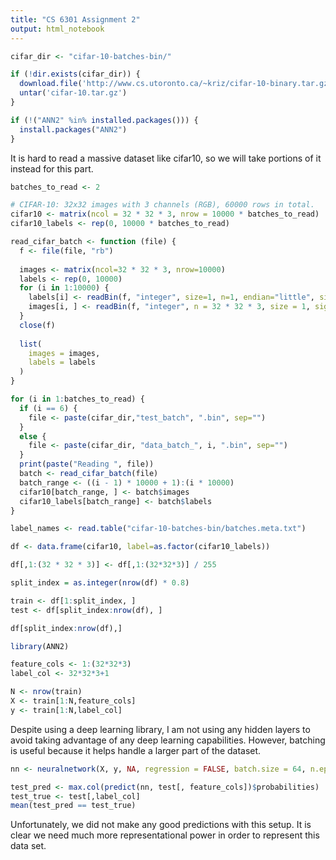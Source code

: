 ```yaml
---
title: "CS 6301 Assignment 2"
output: html_notebook
---
```

```r
cifar_dir <- "cifar-10-batches-bin/"
```

```r
if (!dir.exists(cifar_dir)) {
  download.file('http://www.cs.utoronto.ca/~kriz/cifar-10-binary.tar.gz', 'cifar-10.tar.gz')
  untar('cifar-10.tar.gz')
}
```

```r
if (!("ANN2" %in% installed.packages())) {
  install.packages("ANN2")
}
```


It is hard to read a massive dataset like cifar10, so we will take portions of it instead for this part.

```r
batches_to_read <- 2
```

```r
# CIFAR-10: 32x32 images with 3 channels (RGB), 60000 rows in total.
cifar10 <- matrix(ncol = 32 * 32 * 3, nrow = 10000 * batches_to_read)
cifar10_labels <- rep(0, 10000 * batches_to_read)
```

```r
read_cifar_batch <- function (file) {
  f <- file(file, "rb")
  
  images <- matrix(ncol=32 * 32 * 3, nrow=10000)
  labels <- rep(0, 10000)
  for (i in 1:10000) {
    labels[i] <- readBin(f, "integer", size=1, n=1, endian="little", signed=FALSE)
    images[i, ] <- readBin(f, "integer", n = 32 * 32 * 3, size = 1, signed=FALSE, endian = "little")
  }
  close(f)
  
  list(
    images = images,
    labels = labels
  )
}
```

```r
for (i in 1:batches_to_read) {
  if (i == 6) {
    file <- paste(cifar_dir,"test_batch", ".bin", sep="")
  }
  else {
    file <- paste(cifar_dir, "data_batch_", i, ".bin", sep="")
  }
  print(paste("Reading ", file))
  batch <- read_cifar_batch(file)
  batch_range <- ((i - 1) * 10000 + 1):(i * 10000)
  cifar10[batch_range, ] <- batch$images
  cifar10_labels[batch_range] <- batch$labels
}
```

```r
label_names <- read.table("cifar-10-batches-bin/batches.meta.txt")
```

```r
df <- data.frame(cifar10, label=as.factor(cifar10_labels))
```


```r
df[,1:(32 * 32 * 3)] <- df[,1:(32*32*3)] / 255
```

```r
split_index = as.integer(nrow(df) * 0.8)
```


```r
train <- df[1:split_index, ]
test <- df[split_index:nrow(df), ]
```

```r
df[split_index:nrow(df),]
```

```r
library(ANN2)
```

```r
feature_cols <- 1:(32*32*3)
label_col <- 32*32*3+1
```


```r
N <- nrow(train)
X <- train[1:N,feature_cols]
y <- train[1:N,label_col]
```

Despite using a deep learning library, I am not using any hidden layers to avoid taking advantage
of any deep learning capabilities. However, batching is useful because it helps handle a larger part
of the dataset.
```r
nn <- neuralnetwork(X, y, NA, regression = FALSE, batch.size = 64, n.epochs = 20)
```

```r
test_pred <- max.col(predict(nn, test[, feature_cols])$probabilities)
test_true <- test[,label_col]
mean(test_pred == test_true)
```

Unfortunately, we did not make any good predictions with this setup. It is clear we need much more representational power in order to represent this data set.




